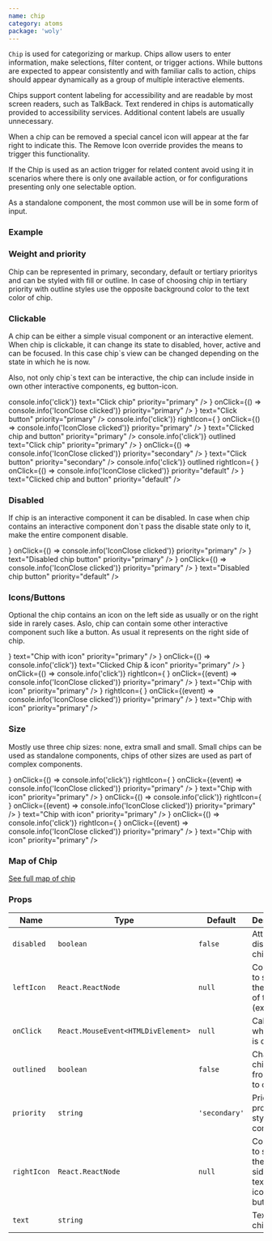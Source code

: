 ```yaml
---
name: chip
category: atoms
package: 'woly'
---
```



`Chip` is used for categorizing or markup.
Chips allow users to enter information, make selections, filter content, or trigger actions.
While buttons are expected to appear consistently and with familiar calls to action,
chips should appear dynamically as a group of multiple interactive elements.

Chips support content labeling for accessibility and are readable by most screen readers, such as TalkBack.
Text rendered in chips is automatically provided to accessibility services.
Additional content labels are usually unnecessary.

When a chip can be removed a special cancel icon will appear at the far right to indicate this.
The Remove Icon override provides the means to trigger this functionality.

If the Chip is used as an action trigger for related content avoid using it in scenarios where there is only one available action,
or for configurations presenting only one selectable option.

As a standalone component, the most common use will be in some form of input.

### Example

### Weight and priority

Chip can be represented in primary, secondary, default or tertiary prioritys and can be styled with fill or outline.
In case of choosing chip in tertiary priority with outline styles use the opposite background color to the text color of chip.

<Playground direction="horizontal" size="XS">
  <Chip text="Simple Chip" priority="primary" />
  <Chip text="Simple Chip" priority="secondary" />
  <Chip text="Simple Chip" priority="default" />
  <Chip text="Simple Chip" priority="tertiary" />
</Playground>

<Playground direction="horizontal" size="XS">
  <Chip outlined text="Simple Chip" priority="primary" />
  <Chip outlined text="Simple Chip" priority="secondary" />
  <Chip outlined text="Simple Chip" priority="default" />
</Playground>

### Clickable

A chip can be either a simple visual component or an interactive element.
When chip is clickable, it can change its state to disabled, hover, active and can be focused.
In this case chip`s view can be changed depending on the state in which he is now.

Also, not only chip`s text can be interactive, the chip can include inside in own other interactive components,
eg button-icon.

<Playground direction="horizontal" size="S">
  <Chip onClick={() => console.info('click')} text="Click chip" priority="primary" />
  <Chip
    rightIcon={
      <ButtonIcon
        filled
        icon={<IconClose />}
        onClick={() => console.info('IconClose clicked')}
        priority="primary"
      />
    }
    text="Click button"
    priority="primary"
  />
  <Chip
    onClick={() => console.info('click')}
    rightIcon={
      <ButtonIcon
        filled
        icon={<IconClose />}
        onClick={() => console.info('IconClose clicked')}
        priority="primary"
      />
    }
    text="Clicked chip and button"
    priority="primary"
  />
</Playground>

<Playground direction="horizontal" size="S">
  <Chip onClick={() => console.info('click')} outlined text="Click chip" priority="primary" />
  <Chip
    outlined
    rightIcon={
      <ButtonIcon
        icon={<IconClose />}
        onClick={() => console.info('IconClose clicked')}
        priority="secondary"
      />
    }
    text="Click button"
    priority="secondary"
  />
  <Chip
    onClick={() => console.info('click')}
    outlined
    rightIcon={
      <ButtonIcon
        icon={<IconClose />}
        onClick={() => console.info('IconClose clicked')}
        priority="default"
      />
    }
    text="Clicked chip and button"
    priority="default"
  />
</Playground>

### Disabled

If chip is an interactive component it can be disabled. In case when chip contains an interactive component don`t
pass the disable state only to it, make the entire component disable.

<Playground>
  <Chip
    disabled
    rightIcon={
      <ButtonIcon
        disabled
        icon={<IconClose />}
        onClick={() => console.info('IconClose clicked')}
        priority="primary"
      />
    }
    text="Disabled chip button"
    priority="primary"
  />
  <Chip
    disabled
    rightIcon={
      <ButtonIcon
        disabled
        filled
        icon={<IconClose />}
        onClick={() => console.info('IconClose clicked')}
        priority="primary"
      />
    }
    text="Disabled chip button"
    priority="default"
  />
</Playground>

### Icons/Buttons

Оptional the сhip contains an icon on the left side as usually or on the right side in rarely cases.
Aslo, chip can contain some other interactive component such like a button. As usual it represents on the right side of chip.

<Playground direction="horizontal" size="S">
  <Chip leftIcon={<IconPlus />} text="Chip with icon" priority="primary" />
  <Chip
    leftIcon={<IconPlus />}
    onClick={() => console.info('click')}
    text="Clicked Chip & icon"
    priority="primary"
  />
  <Chip
    leftIcon={<IconPlus />}
    onClick={() => console.info('click')}
    rightIcon={
      <ButtonIcon
        filled
        icon={<IconClose />}
        onClick={(event) => console.info('IconClose clicked')}
        priority="primary"
      />
    }
    text="Chip with icon"
    priority="primary"
  />
  <Chip
    disabled
    leftIcon={<IconPlus />}
    rightIcon={
      <ButtonIcon
        disabled
        icon={<IconClose />}
        onClick={(event) => console.info('IconClose clicked')}
        priority="primary"
      />
    }
    text="Chip with icon"
    priority="primary"
  />
</Playground>

### Size

Mostly use three chip sizes: none, extra small and small.
Small chips can be used as standalone components, chips of other sizes are used as part of complex components.

<Playground>
  <block.N>
    <Chip
      leftIcon={<IconPlus />}
      onClick={() => console.info('click')}
      rightIcon={
        <ButtonIcon
          filled
          icon={<IconClose />}
          onClick={(event) => console.info('IconClose clicked')}
          priority="primary"
        />
      }
      text="Chip with icon"
      priority="primary"
    />
  </block.N>
  <block.XS>
    <Chip
      leftIcon={<IconPlus />}
      onClick={() => console.info('click')}
      rightIcon={
        <ButtonIcon
          filled
          icon={<IconClose />}
          onClick={(event) => console.info('IconClose clicked')}
          priority="primary"
        />
      }
      text="Chip with icon"
      priority="primary"
    />
  </block.XS>
  <block.S>
    <Chip
      leftIcon={<IconPlus />}
      onClick={() => console.info('click')}
      rightIcon={
        <ButtonIcon
          filled
          icon={<IconClose />}
          onClick={(event) => console.info('IconClose clicked')}
          priority="primary"
        />
      }
      text="Chip with icon"
      priority="primary"
    />
  </block.S>
</Playground>

### Map of Chip

<a href="/package/woly/component/chip-map">See full map of chip</a>

### Props

| Name        | Type                               | Default       | Description                                                              |
| ----------- | ---------------------------------- | ------------- | ------------------------------------------------------------------------ |
| `disabled`  | `boolean`                          | `false`       | Attribute to disable chip                                                |
| `leftIcon`  | `React.ReactNode`                  | `null`        | Component to show on the left side of the text (ex.: icon)               |
| `onClick`   | `React.MouseEvent<HTMLDivElement>` | `null`        | Callback when chip is clicked                                            |
| `outlined`  | `boolean`                          | `false`       | Change chip`s view from filled to outlined                               |
| `priority`  | `string`                           | `'secondary'` | Priority prop to style Chip component                                    |
| `rightIcon` | `React.ReactNode`                  | `null`        | Component to show on the right side of the text (ex.: icon, icon-button) |
| `text`      | `string`                           |               | Text inside chip                                                         |
